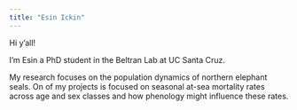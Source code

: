 ```yaml
---
title: "Esin Ickin"
---
```


Hi y'all!

I'm Esin a PhD student in the Beltran Lab at UC Santa Cruz.

My research focuses on the population dynamics of northern elephant seals. On of my projects is focused on seasonal at-sea mortality rates across age and sex classes and how phenology might influence these rates.